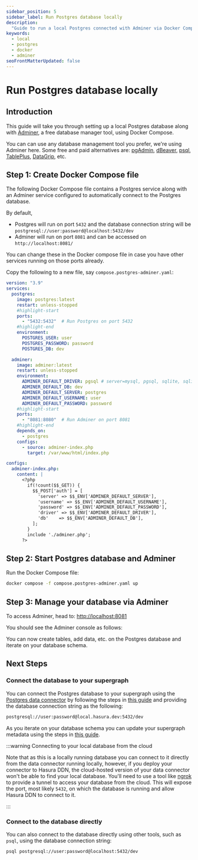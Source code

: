 ```yaml
---
sidebar_position: 5
sidebar_label: Run Postgres database locally
description:
  "Guide to run a local Postgres connected with Adminer via Docker Compose"
keywords:
  - local
  - postgres
  - docker
  - adminer
seoFrontMatterUpdated: false
---
```



# Run Postgres database locally

## Introduction

This guide will take you through setting up a local Postgres database along with [Adminer](https://www.adminer.org/), a
free database manager tool, using Docker Compose.


You can can use any database management tool you prefer, we're using Adminer here. Some free and paid alternatives are:
[pgAdmin](https://www.pgadmin.org/), [dBeaver](https://dbeaver.io/), [psql](https://www.postgresql.org/docs/current/app-psql.html),
[TablePlus](https://tableplus.com/), [DataGrip](https://www.jetbrains.com/datagrip/), etc.

## Step 1: Create Docker Compose file

The following Docker Compose file contains a Postgres service along with an Adminer service configured to
automatically connect to the Postgres database.

By default,
- Postgres will run on port `5432` and the database connection string will be `postgresql://user:password@localhost:5432/dev`
- Adminer will run on port `8081` and can be accessed on `http://localhost:8081/`

You can change these in the Docker compose file in case you have other services running on those ports already.

Copy the following to a new file, say `compose.postgres-adminer.yaml`:

```yaml title="compose.postgres-adminer.yaml"
version: "3.9"
services:
  postgres:
    image: postgres:latest
    restart: unless-stopped
    #highlight-start
    ports:
      - "5432:5432"  # Run Postgres on port 5432
    #highlight-end
    environment:
      POSTGRES_USER: user
      POSTGRES_PASSWORD: password
      POSTGRES_DB: dev

  adminer:
    image: adminer:latest
    restart: unless-stopped
    environment:
      ADMINER_DEFAULT_DRIVER: pgsql # server=mysql, pgsql, sqlite, sqlite2, oracle, mssql, mongo, elastic
      ADMINER_DEFAULT_DB: dev
      ADMINER_DEFAULT_SERVER: postgres
      ADMINER_DEFAULT_USERNAME: user
      ADMINER_DEFAULT_PASSWORD: password
    #highlight-start
    ports:
      - "8081:8080"  # Run Adminer on port 8081
    #highlight-end
    depends_on:
      - postgres
    configs:
      - source: adminer-index.php
        target: /var/www/html/index.php

configs:
  adminer-index.php:
    content: |
      <?php
        if(!count($$_GET)) {
          $$_POST['auth'] = [
            'server' => $$_ENV['ADMINER_DEFAULT_SERVER'],
            'username' => $$_ENV['ADMINER_DEFAULT_USERNAME'],
            'password' => $$_ENV['ADMINER_DEFAULT_PASSWORD'],
            'driver' => $$_ENV['ADMINER_DEFAULT_DRIVER'],
            'db'    => $$_ENV['ADMINER_DEFAULT_DB'],
          ];
        }
        include './adminer.php';
      ?>
```

## Step 2: Start Postgres database and Adminer

Run the Docker Compose file:

```bash title="In directory with compose file, run:"
docker compose -f compose.postgres-adminer.yaml up
```

## Step 3: Manage your database via Adminer

To access Adminer, head to: [http://localhost:8081](http://localhost:8081)

You should see the Adminer console as follows:

<Thumbnail src="/img/databases/local-postgres/adminer.png" alt="Adminer" width="1000px" />

You can now create tables, add data, etc. on the Postgres database and iterate on your database schema.

## Next Steps

### Connect the database to your supergraph

You can connect the Postgres database to your supergraph using the [Postgres data connector](connectors/postgresql/index.mdx)
by following the steps in [this guide](/getting-started/build/03-connect-to-data/01-connect-a-source.mdx?db=PostgreSQL)
and providing the database connection string as the following:

```bash title="Connection string to connect to local supergraph"
postgresql://user:password@local.hasura.dev:5432/dev
```

As you iterate on your database schema you can update your supergraph metadata using the steps in [this guide](/getting-started/build/03-connect-to-data/02-create-source-metadata.mdx).

:::warning Connecting to your local database from the cloud

Note that as this is a locally running database you can connect to it directly from the data connector running locally,
however, if you deploy your connector to Hasura DDN, the cloud-hosted version of your data connector won't be able to
find your local database. You'll need to use a tool like [ngrok](https://ngrok.com/) to provide a tunnel to access your
database from the cloud. This will expose the port, most likely `5432`, on which the database is running and allow
Hasura DDN to connect to it.

:::

### Connect to the database directly

You can also connect to the database directly using other tools, such as `psql`, using the database connection string:

```bash title="To connect using psql, run:"
psql postgresql://user:password@localhost:5432/dev
```
